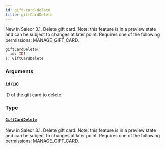 ```yaml
---
id: gift-card-delete
title: giftCardDelete
---
```


New in Saleor 3.1. Delete gift card. Note: this feature is in a preview state and can be subject to changes at later point. Requires one of the following permissions: MANAGE_GIFT_CARD.

```graphql
giftCardDelete(
  id: ID!
): GiftCardDelete
```

### Arguments

#### `id` ([`ID`](../../../developer/api-reference/scalars/id))

ID of the gift card to delete.

### Type

#### [`GiftCardDelete`](../../../developer/api-reference/objects/gift-card-delete)

New in Saleor 3.1. Delete gift card. Note: this feature is in a preview state and can be subject to changes at later point. Requires one of the following permissions: MANAGE_GIFT_CARD.
